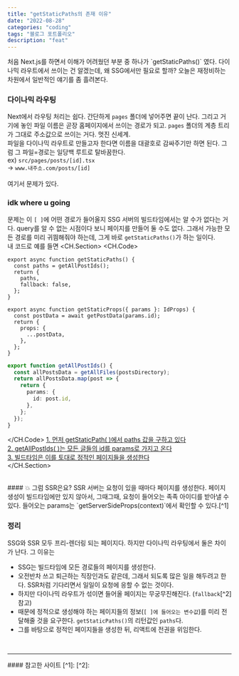 ```yaml
---
title: "getStaticPaths의 존재 이유"
date: "2022-08-28"
categories: "coding"
tags: "블로그 포트폴리오"
description: "feat"
---
```

<HeadingNavigator />
처음 Next.js를 하면서 이해가 어려웠던 부분 중 하나가 `getStaticPaths()` 였다. 다이나믹 라우트에서 쓰이는 건 알겠는데, 왜 SSG에서만 필요로 할까?  
오늘은 재정비하는 차원에서 일반적인 얘기를 좀 흘려본다.

### 다이나믹 라우팅
Next에서 라우팅 처리는 쉽다. 간단하게 `pages` 폴더에 넣어주면 끝이 난다. 그리고 거기에 놓인 파일 이름은 곧장 홈페이지에서 쓰이는 경로가 되고. `pages` 폴더의 계층 트리가 그대로 주소값으로 쓰이는 거다. 멋진 신세계.  
파일을 다이나믹 라우트로 만들고자 한다면 이름을 대괄호로 감싸주기만 하면 된다. 그럼 그 파일=경로는 일당백 루트로 탈바꿈한다.  
ex) `src/pages/posts/[id].tsx`  
-> `www.내주소.com/posts/[id]`  
<br/>
여기서 문제가 있다.  

### idk where u going

문제는 이 `[ ]`에 어떤 경로가 들어올지 SSG 서버의 빌드타임에서는 알 수가 없다는 거다. query를 알 수 없는 시점이다 보니 페이지를 만들어 둘 수도 없다. 그래서 가능한 모든 경로를 미리 귀띔해줘야 하는데, 그게 바로 `getStaticPaths()`가 하는 일이다.
<br/>
내 코드로 예를 들면
<CH.Section>
<CH.Code>
```tsx /pages/posts/[id].tsx
export async function getStaticPaths() {
  const paths = getAllPostIds();
  return {
    paths,
    fallback: false,
  };
}

export async function getStaticProps({ params }: IdProps) {
  const postData = await getPostData(params.id);
  return {
    props: {
      ...postData,
    },
  };
}
```
```ts /libs/posts.ts
export function getAllPostIds() {
  const allPostsData = getAllFiles(postsDirectory);
  return allPostsData.map(post => {
    return {
      params: {
        id: post.id,
      },
    };
  });
}
```
</CH.Code>
[1. 먼저 getStaticPath(  )에서 paths 값을 구하고 있다](focus:///pages/posts/[id].tsx#2)  
[2. getAllPostIds(  )는 모든 글들의 id를 params로 가지고 온다](focus:///libs/posts.ts#1:12)  
[3. 빌드타임은 이를 토대로 정적인 페이지들을 생성한다](focus:///pages/posts/[id].tsx#1:7)  
</CH.Section>

<br/>
#### 💥 그럼 SSR은요?
SSR 서버는 요청이 있을 때마다 페이지를 생성한다. 페이지 생성이 빌드타임에만 있지 않아서, 그때그때, 요청이 들어오는 족족 아이디를 받아낼 수 있다. 들어오는 params는 `getServerSideProps(context)`에서 확인할 수 있다.[^1]

### 정리
SSG와 SSR 모두 프리-렌더링 되는 페이지다. 하지만 다이나믹 라우팅에서 둘은 차이가 난다. 그 이유는
- SSG는 빌드타임에 모든 경로들의 페이지를 생성한다.  
- 오전반차 쓰고 퇴근하는 직장인과도 같은데, 그래서 되도록 많은 일을 해두려고 한다. SSR처럼 기다리면서 일일이 요청에 응할 수 없는 것이다.  
- 하지만 다이나믹 라우트가 섞이면 들어올 페이지는 무궁무진해진다. (`fallback`[^2] 참고)  
- 때문에 정적으로 생성해야 하는 페이지들의 정보(`[ ]에 들어오는 변수값`)를 미리 전달해줄 것을 요구한다. `getStaticPaths()`의 리턴값인 `paths`다.
- 그를 바탕으로 정적인 페이지들을 생성한 뒤, 리액트에 전권을 위임한다.  

<br/>
<hr/>
#### 참고한 사이트
[^1]: <Lnk text={'getStaticProps(  )에서 바로 params를 받을 수 없는 이유'} href={'https://github.com/vercel/next.js/discussions/17529'} />
[^2]: <Lnk text={'Next.js fallback'} href={'https://nextjs.org/docs/api-reference/data-fetching/get-static-paths#fallback-false'} />